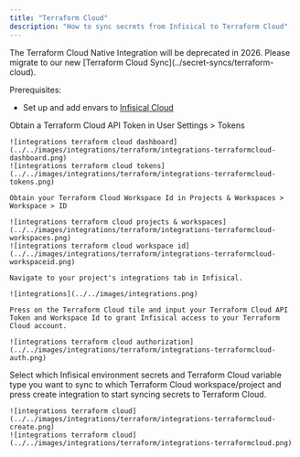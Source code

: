 ```yaml
---
title: "Terraform Cloud"
description: "How to sync secrets from Infisical to Terraform Cloud"
---
```


<Note>
    The Terraform Cloud Native Integration will be deprecated in 2026. Please migrate to our new [Terraform Cloud Sync](../secret-syncs/terraform-cloud).
</Note>

Prerequisites:

- Set up and add envars to [Infisical Cloud](https://app.infisical.com)

<Steps>
  <Step title="Authorize Infisical for Terraform Cloud">
    Obtain a Terraform Cloud API Token in User Settings > Tokens

    ![integrations terraform cloud dashboard](../../images/integrations/terraform/integrations-terraformcloud-dashboard.png)
    ![integrations terraform cloud tokens](../../images/integrations/terraform/integrations-terraformcloud-tokens.png)

    Obtain your Terraform Cloud Workspace Id in Projects & Workspaces > Workspace > ID

    ![integrations terraform cloud projects & workspaces](../../images/integrations/terraform/integrations-terraformcloud-workspaces.png)
    ![integrations terraform cloud workspace id](../../images/integrations/terraform/integrations-terraformcloud-workspaceid.png)

    Navigate to your project's integrations tab in Infisical.

    ![integrations](../../images/integrations.png)

    Press on the Terraform Cloud tile and input your Terraform Cloud API Token and Workspace Id to grant Infisical access to your Terraform Cloud account.

    ![integrations terraform cloud authorization](../../images/integrations/terraform/integrations-terraformcloud-auth.png)

  </Step>
  <Step title="Start integration">
    Select which Infisical environment secrets and Terraform Cloud variable type you want to sync to which Terraform Cloud workspace/project and press create integration to start syncing secrets to Terraform Cloud.

    ![integrations terraform cloud](../../images/integrations/terraform/integrations-terraformcloud-create.png)
    ![integrations terraform cloud](../../images/integrations/terraform/integrations-terraformcloud.png)
  </Step>
</Steps>
